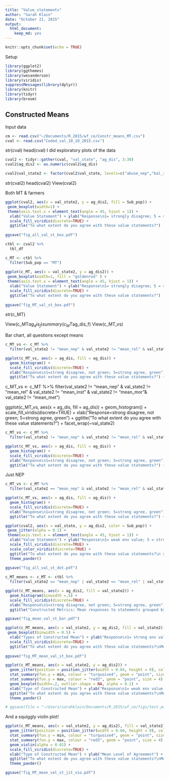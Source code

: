 ```yaml
---
title: "Value_statements"
author: "Sarah Klain"
date: "October 21, 2015"
output: 
  html_document: 
    keep_md: yes
---
```


```r
knitr::opts_chunk$set(echo = TRUE)
```

Setup

```r
library(ggplot2)
library(ggthemes)
library(wesanderson)
library(viridis)
suppressMessages(library(dplyr))
library(knitr)
library(tidyr)
library(broom)
```

## Constructed Means

Input data
```r
cm <- read.csv("~/Documents/R_2015/wf_ce/Constr_means_MT.csv")
cval <- read.csv("Coded_val_10_20_2015.csv")
```

str(cval)
head(cval)
I did exploratory plots of the data


```r
cval2 <- tidyr::gather(cval, "val_state", "ag_dis", 3:30)
cval2$ag_dis2 <- as.numeric(cval2$ag_dis) 

cval2$val_state2 <- factor(cval2$val_state, levels=c("abuse_nep","bal_r_nep", "crisis_r_nep", "spaceship_nep", "bau_nep", "extract_r_ins", "clean_inst", "loss_r_ins", "comm_rel", "iden_rel", "kin_rel","resp_rel","wild_rel", "health_rel", "other_rel", "tech_r",  "decade_r_mor","right_r_mor",  "kin_met", "resp_met", "iden_met", "other_met", "mean_nep", "mean_rel", "mean_met", "mean_inst", "mean_mor"))
```
str(cval2)
head(cval2)
View(cval2)

Both MT & farmers

```r
ggplot(cval2, aes(x = val_state2, y = ag_dis2, fill = Sub_pop)) +
 geom_boxplot(width=1) +
 theme(axis.text.x = element_text(angle = 45, hjust = 1)) +
  xlab("Value Statement") + ylab("Response\n1= strongly disagree; 5 = strongly agree ") +
  scale_fill_viridis(discrete=TRUE) +
  ggtitle("To what extent do you agree with these value statements?")
  
ggsave("fig_all_val_st_box.pdf")
```

```r
ctbl <- cval2 %>%
  tbl_df

c_MT <- ctbl %>% 
  filter(Sub_pop == "MT")
  
ggplot(c_MT, aes(x = val_state2, y = ag_dis2)) +
 geom_boxplot(width=1, fill = "goldenrod" ) +
 theme(axis.text.x = element_text(angle = 45, hjust = 1)) +
  xlab("Value Statement") + ylab("Response\n1= strongly disagree; 5 = strongly agree ") +
  scale_fill_viridis(discrete=TRUE) +
  ggtitle("To what extent do you agree with these value statements?")
  
ggsave("fig_MT_val_st_box.pdf")
```

str(c_MT)

View(c_MT$ag_dis_f)
summary(c_MT$ag_dis_f)
View(c_MT_vs)

Bar chart, all questions except means
```r
c_MT_vs <- c_MT %>% 
  filter(val_state2 != "mean_nep" & val_state2 != "mean_rel" & val_state2 != "mean_inst" & val_state2 != "mean_mor"& val_state2 != "mean_met")

ggplot(c_MT_vs, aes(x = ag_dis, fill = ag_dis)) +
  geom_histogram() +
  scale_fill_viridis(discrete=TRUE) +
  xlab("Response\n1=strong disagree, not green; 5=strong agree, green") +
  ggtitle("To what extent do you agree with these value statements?") + facet_wrap(~val_state2)

```

c_MT_vs <- c_MT %>% 
  filter(val_state2 != "mean_nep" & val_state2 != "mean_rel" & val_state2 != "mean_inst" & val_state2 != "mean_mor"& val_state2 != "mean_met")

ggplot(c_MT_vs, aes(x = ag_dis, fill = ag_dis)) +
  geom_histogram() +
  scale_fill_viridis(discrete=TRUE) +
  xlab("Response\n1=strong disagree, not green; 5=strong agree, green") +
  ggtitle("To what extent do you agree with these value statements?") + facet_wrap(~val_state2)


```r
c_MT_vs <- c_MT %>% 
  filter(val_state2 != "mean_nep" & val_state2 != "mean_rel" & val_state2 != "mean_inst" & val_state2 != "mean_mor"& val_state2 != "mean_met")

ggplot(c_MT_vs, aes(x = ag_dis, fill = ag_dis)) +
  geom_histogram() +
  scale_fill_viridis(discrete=TRUE) +
  xlab("Response\n1=strong disagree, not green; 5=strong agree, green") +
  ggtitle("To what extent do you agree with these value statements?") + facet_wrap(~val_state2)

```

Just NEP
```r
c_MT_vs <- c_MT %>% 
  filter(val_state2 == "mean_nep" & val_state2 != "mean_rel" & val_state2 != "mean_inst" & val_state2 != "mean_mor"& val_state2 != "mean_met")

ggplot(c_MT_vs, aes(x = ag_dis, fill = ag_dis)) +
  geom_histogram() +
  scale_fill_viridis(discrete=TRUE) +
  xlab("Response\n1=strong disagree, not green; 5=strong agree, green") +
  ggtitle("To what extent do you agree with these value statements?") + facet_wrap(~val_state2)

```


```r
ggplot(cval2, aes(x = val_state, y = ag_dis2, color = Sub_pop)) +
 geom_jitter(alpha = 0.1) +
 theme(axis.text.x = element_text(angle = 45, hjust = 1)) +
  xlab("Value Statement") + ylab("Response\n1= weak env value; 5 = strong env value") +
  scale_fill_viridis(discrete=TRUE) +
  scale_color_viridis(discrete=TRUE) +
  ggtitle("To what extent do you agree with these value statements?\n yellow = MT; blue = farmer") +
  theme_pander()
  
ggsave("fig_all_val_st_dot.pdf")
```

```r
c_MT_means <- c_MT <- ctbl %>% 
  filter(val_state2 == "mean_nep" | val_state2 == "mean_rel" | val_state2 == "mean_inst" | val_state2 == "mean_mor" )

ggplot(c_MT_means, aes(x = ag_dis2, fill = val_state2)) +
  geom_histogram(binwidth =.5) +
  scale_fill_viridis(discrete=TRUE) +
  xlab("Response\n1=strong disagree, not green; 5=strong agree, green") +
  ggtitle("Constructed Metrics: Mean responses to statements grouped by theme") + facet_wrap(~val_state2)

ggsave("fig_mean_val_st_bar.pdf")
```

```r
ggplot(c_MT_means, aes(x = val_state2, y = ag_dis2, fill = val_state2)) +
 geom_boxplot(binwidth = 0.5) +
  xlab("Types of Constructed Mean") + ylab("Response\n1= strong env value; 5 = weak env value") +
  scale_fill_viridis(discrete=TRUE) +
  ggtitle("To what extent do you agree with these value statements?\nMechanical Turk Sample")
  
ggsave("fig_MT_mean_val_st_box.pdf")
```

```r
ggplot(c_MT_means, aes(x = val_state2, y = ag_dis2)) +
  geom_jitter(position = position_jitter(width = 0.04, height = 0), color = "gold", alpha = 1/5) +
  stat_summary(fun.y = min, colour = "turquoise4", geom = "point", size = 4) +
  stat_summary(fun.y = max, colour = "red3", geom = "point", size = 4) +
  geom_boxplot(width=.2, outlier.shape = NA, alpha = 0.1) +
  xlab("Type of Constructed Mean") + ylab("Response\n1= weak env value; 5 = strong env value") +
  ggtitle("To what extent do you agree with these value statements?\nMechanical Turk Sample")  +
  theme_pander()

# ggsave(file = "~/Users/sarahklain/Documents/R_2015/wf_ce/figs/test.pdf")
```

And a squiggly violin plot! 


```r
ggplot(c_MT_means, aes(x = val_state2, y = ag_dis2), fill = val_state2) +
  geom_jitter(position = position_jitter(width = 0.04, height = 0), color = "gold", alpha = 0.05) +
  stat_summary(fun.y = min, colour = "turquoise4", geom = "point", size = 4) +
  stat_summary(fun.y = max, colour = "red3", geom = "point", size = 4) +
  geom_violin(alpha = 0.01) +
  scale_fill_viridis(discrete=TRUE) +
  xlab("Type of Constructed Mean") + ylab("Mean Level of Agreement") +
  ggtitle("To what extent do you agree with these value statements?\nMechanical Turk Sample") +
  theme_pander()

ggsave("fig_MT_mean_val_st_jit_vio.pdf")
```

